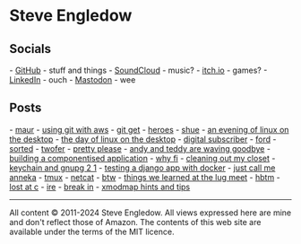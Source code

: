 = Steve Engledow =

{{https://engledow.me/assets/images/me-badge-small.jpg|Picture of Steve Engledow}}

== Socials ==

- [[https://github.com/stilvoid/|GitHub]] - stuff and things
- [[https://soundcloud.com/stilvoid|SoundCloud]] - music?
- [[https://stilvoid.itch.io/|itch.io]] - games?
- [[https://www.linkedin.com/in/stilvoid/|LinkedIn]] - ouch
- [[https://retro.pizza/@stilvoid|Mastodon]] - wee

== Posts ==

- [[2019-11-13-maur|maur]]
- [[2019-02-12-using-git-with-aws|using git with aws]]
- [[2018-11-08-git-get|git get]]
- [[2018-08-14-heroes|heroes]]
- [[2018-06-03-shue|shue]]
- [[2017-07-10-an-evening-of-linux-on-the-desktop|an evening of linux on the desktop]]
- [[2017-06-15-the-day-of-linux-on-the-desktop|the day of linux on the desktop]]
- [[2016-02-25-digital-subscriber|digital subscriber]]
- [[2015-12-14-ford|ford]]
- [[2015-11-30-sorted|sorted]]
- [[2015-09-17-twofer|twofer]]
- [[2015-06-22-pretty-please|pretty please]]
- [[2015-05-15-andy-and-teddy-are-waving-goodbye|andy and teddy are waving goodbye]]
- [[2015-05-14-building-a-componentised-application|building a componentised application]]
- [[2015-04-29-why-fi|why fi]]
- [[2015-03-12-cleaning-out-my-closet|cleaning out my closet]]
- [[2015-01-02-keychain-and-gnupg-2-1|keychain and gnupg 2 1]]
- [[2014-12-09-testing-a-django-app-with-docker|testing a django app with docker]]
- [[2014-12-01-just-call-me-anneka|just call me anneka]]
- [[2014-06-17-tmux|tmux]]
- [[2014-04-15-netcat|netcat]]
- [[2014-01-31-btw|btw]]
- [[2013-05-10-things-we-learned-at-the-lug-meet|things we learned at the lug meet]]
- [[2013-02-11-hbtm|hbtm]]
- [[2012-08-30-lost-at-c|lost at c]]
- [[2012-07-07-ire|ire]]
- [[2011-10-27-break-in|break in]]
- [[2011-10-22-xmodmap-hints-and-tips|xmodmap hints and tips]]

----

All content © 2011-2024 Steve Engledow.
All views expressed here are mine and don't reflect those of Amazon.
The contents of this web site are available under the terms of the MIT licence.
